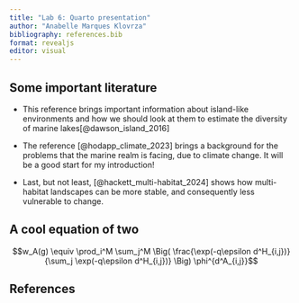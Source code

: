 ```yaml
---
title: "Lab 6: Quarto presentation"
author: "Anabelle Marques Klovrza"
bibliography: references.bib
format: revealjs
editor: visual
---
```


## Some important literature

-   This reference brings important information about island-like environments and how we should look at them to estimate the diversity of marine lakes[@dawson_island_2016]

-   The reference [@hodapp_climate_2023] brings a background for the problems that the marine realm is facing, due to climate change. It will be a good start for my introduction!

-   Last, but not least, [@hackett_multi-habitat_2024] shows how multi-habitat landscapes can be more stable, and consequently less vulnerable to change.

## A cool equation of two
$$w_A(g) \equiv \prod_i^M \sum_j^M \Big( \frac{\exp(-q\epsilon d^H_{i,j})}{\sum_j \exp(-q\epsilon d^H_{i,j})} \Big) \phi^{d^A_{i,j}}$$

## References

